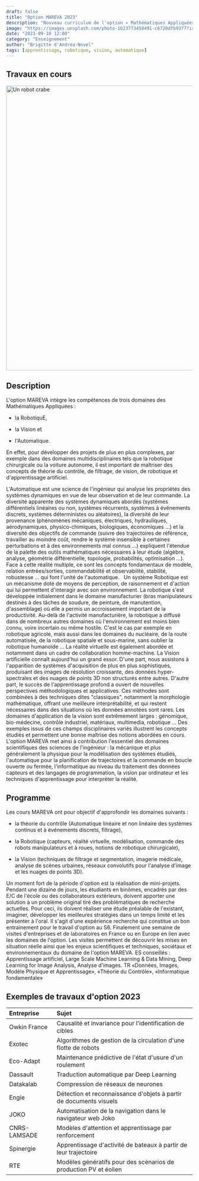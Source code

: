 ```yaml
---
draft: false
title: "Option MAREVA 2023"
description: "Nouveau curriculum de l'option « Mathématiques Appliquées: Robotique, Vision et Automatique » à Mines Paris – PSL"
image: "https://images.unsplash.com/photo-1623773458491-c6720dfb9377?ixlib=rb-4.0.3&q=85&fm=jpg&crop=entropy&cs=srgb&w=430&h=240"
date: "2023-09-10 12:00"
category: "Enseignement"
author: "Brigitte d'Andréa-Novel"
tags: [apprentissage, robotique, vision, automatique]
---
```


## Travaux en cours



<Image
  src={robot}
  alt="Un robot crabe"
  width="768"
  loading="eager"
  format="avif"
/>


## Description

L'option MAREVA intègre les compétences de trois domaines des Mathématiques Appliquées :  

  - la RobotiquE, 
  
  - la Vision et 
  
  - l'Automatique. 

En effet, pour développer des projets de plus en plus complexes, 
par exemple dans des domaines multidisciplinaires tels que la robotique 
chirurgicale ou la voiture autonome, 
il est important de maîtriser des concepts de théorie du contrôle, 
de filtrage, de vision, de robotique et d'apprentissage artificiel.

L'Automatique est une science de l'ingénieur qui analyse les propriétés des systèmes dynamiques en vue de leur observation et de leur commande. La diversité apparente des systèmes dynamiques abordés (systèmes différentiels linéaires ou non, systèmes récurrents, systèmes à événements discrets, systèmes déterministes ou aléatoires), la diversité de leur provenance (phénomènes mécaniques, électriques, hydrauliques, aérodynamiques, physico-chimiques, biologiques, économiques …) et la diversité des objectifs de commande (suivre des trajectoires de référence, travailler au moindre coût, rendre le système insensible à certaines perturbations et à des environnements mal connus …) expliquent l'étendue de la palette des outils mathématiques nécessaires à leur étude (algèbre, analyse, géométrie différentielle, topologie, probabilités, optimisation …). Face à cette réalité multiple, ce sont les concepts fondamentaux de modèle, relation entrées/sorties, commandabilité et observabilité, stabilité, robustesse … qui font l'unité de l'automatique.  
Un système Robotique est un mécanisme doté de moyens de perception, de raisonnement et d'action qui lui permettent d'interagir avec son environnement. La robotique s'est développée initialement dans le domaine manufacturier (bras manipulateurs destinés à des tâches de soudure, de peinture, de manutention, d'assemblage) où elle a permis un accroissement important de la productivité. Au-delà de l'activité manufacturière, la robotique a diffusé dans de nombreux autres domaines où l'environnement est moins bien connu, voire incertain ou même hostile. C'est le cas par exemple en robotique agricole, mais aussi dans les domaines du nucléaire, de la route automatisée, de la robotique spatiale et sous-marine, sans oublier la robotique humanoïde … La réalité virtuelle est également abordée et notamment dans un cadre de collaboration homme-machine.
La Vision artificielle connaît aujourd'hui un grand essor. D'une part, nous assistons à l'apparition de systèmes d'acquisition de plus en plus sophistiqués, produisant des images de résolution croissante, des données hyper-spectrales et des nuages de points 3D non structurés entre autres. D'autre part, le succès de l'apprentissage profond a ouvert de nouvelles perspectives méthodologiques et applicatives. Ces méthodes sont combinées à des techniques dites "classiques", notamment la morphologie mathématique, offrant une meilleure interprétabilité, et qui restent nécessaires dans des situations où les données annotées sont rares. Les domaines d'application de la vision sont extrêmement larges : génomique, bio-médecine, contrôle industriel, matériaux, multimedia, robotique ... Des exemples issus de ces champs disciplinaires variés illustrent les concepts étudiés et permettent une bonne maîtrise des notions abordées en cours. 
L'option MAREVA met ainsi à contribution l'essentiel des domaines scientifiques des sciences de l'ingénieur : la mécanique et plus généralement la physique pour la modélisation des systèmes étudiés, l'automatique pour la planification de trajectoires et la commande en boucle ouverte ou fermée, l'informatique au niveau du traitement des données capteurs et des langages de programmation, la vision par ordinateur et les techniques d'apprentissage pour interpréter la réalité.

## Programme

Les cours MAREVA ont pour objectif d'approfondir les domaines suivants :

  - la théorie du contrôle (Automatique linéaire et non linéaire des systèmes continus et à événements discrets, filtrage),

  - la Robotique (capteurs, réalité virtuelle, modélisation, commande des robots manipulateurs et à roues, notions de robotique chirurgicale), 
  
  - la Vision (techniques de filtrage et segmentation, imagerie médicale, analyse de scènes urbaines, réseaux convolutifs pour l'analyse d'image et les nuages de points 3D).

Un moment fort de la période d'option est la réalisation de mini-projets. Pendant une dizaine de jours, les étudiants en binômes, encadrés par des E/C de l'école ou des collaborateurs extérieurs, doivent apporter une solution à un problème original tiré des problématiques de recherche actuelles.  Pour ceci, ils doivent réaliser une étude préalable de l'existant, imaginer, développer les meilleures stratégies dans un temps limité et les présenter à l'oral. Il s'agit d'une expérience recherche qui constitue un bon entrainement pour le travail d'option au S6.
Finalement une semaine de visites d'entreprises et de laboratoires en France ou en Europe en lien avec les domaines de l'option. Les visites permettent de découvrir les mises en situation réelle ainsi que les enjeux scientifiques et techniques, sociétaux et environnementaux du domaine de l'option MAREVA.
ES conseillés : Apprentissage artificiel, Large­ Scale Machine Learning & Data Mining, Deep Learning for Image Analysis, Analyse d'images. TR «Données, Images, Modèle Physique et Apprentissage»,  «Théorie du Contrôle», «Informatique fondamentale»

## Exemples de travaux d'option 2023




| Entreprise           | Sujet                                                              |
| :------------------- | :----------------------------------------------------------------- |
| Owkin France         | Causalité et invariance pour l'identification de cibles            |
| Exotec               | Algorithmes de gestion de la circulation d'une flotte de robots    |
| Eco-Adapt            | Maintenance prédictive de l'état d'usure d'un roulement            |
| Dassault             | Traduction automatique par Deep Learning                           |
| Datakalab            | Compression de réseaux de neurones                                 |
| Engie                | Détection et reconnaissance d'objets à partir de documents visuels |
| JOKO                 | Automatisation de la navigation dans le navigateur web Joko        |
| CNRS-LAMSADE         | Modèles d'attention et apprentissage par renforcement              |
| Spinergie            | Apprentissage d'activité de bateaux à partir de leur trajectoire   |
| RTE                  | Modèles génératifs pour des scénarios de production PV et éolien   |
